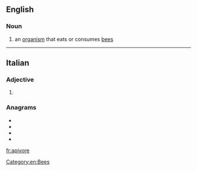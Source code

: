 ==English==

===Noun===
{{en-noun}}

# an [[organism]] that eats or consumes [[bee]]s

----

==Italian==

===Adjective===
{{head|it|adjective form}}

# {{feminine plural of|apivoro|lang=it}}

===Anagrams===
* {{l|it|evapori}}
* {{l|it|operavi}}
* {{l|it|ovipare}}
* {{l|it|pioverà}}

[[Category:en:Bees]]

[[fr:apivore]]